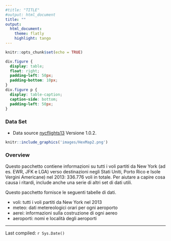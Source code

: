 ```yaml
---
#title: "TITLE"
#output: html_document
title: ""
output:
  html_document:
    theme: flatly
    highlight: tango
---
```


```r
knitr::opts_chunk$set(echo = TRUE)
```

 
```css
div.figure {
  display: table;
  float: right;
  padding-left: 50px;
  padding-bottom: 10px;
}
div.figure p {
  display: table-caption;
  caption-side: bottom;
  padding-left: 50px;
}
```


### **Data Set** 


* Data source  [nycflights13](https://github.com/tidyverse/nycflights13) Versione 1.0.2.

<!--  * Descrizione Dati sulla puntualità della compagnia aerea per tutti i voli in partenza da New York nel 2013.
Include anche utili "metadati" su compagnie aeree, aeroporti, meteo e aerei.
-->

<!-- -->

```r
knitr::include_graphics('images/HexMap2.png')
```



### **Overview**

Questo pacchetto contiene informazioni su tutti i voli partiti da New York (ad es. EWR, JFK e LGA) verso destinazioni negli Stati Uniti, Porto Rico e Isole Vergini Americane) nel 2013:  336.776 voli  in totale. 
Per aiutare a capire cosa causa i ritardi, include anche una serie di altri set di dati utili.



Questo pacchetto fornisce le seguenti tabelle di dati.

* voli: tutti i voli partiti da New York nel 2013
* meteo: dati metereologici orari per ogni aeroporto
* aerei: informazioni sulla costruzione di ogni aereo
* aeroporti: nomi e località degli aeroporti







---

Last compiled: `r Sys.Date()`
